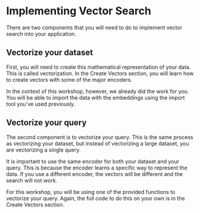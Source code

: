 # Implementing Vector Search

There are two components that you will need to do to implement vector search into your application.

## Vectorize your dataset

First, you will need to create this mathematical representation of your data. This is called vectorization. In the Create Vectors section, you will learn how to create vectors with some of the major encoders.

In the context of this workshop, however, we already did the work for you. You will be able to import the data with the embeddings using the import tool you've used previously.

## Vectorize your query

The second component is to vectorize your query. This is the same process as vectorizing your dataset, but instead of vectorizing a large dataset, you are vectorizing a single query.

It is important to use the same encoder for both your dataset and your query. This is because the encoder learns a specific way to represent the data. If you use a different encoder, the vectors will be different and the search will not work.

For this workshop, you will be using one of the provided functions to vectorize your query. Again, the full code to do this on your own is in the Create Vectors section.